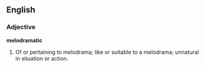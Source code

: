 ==English==

===Adjective===

'''melodramatic'''

#Of or pertaining to melodrama; like or suitable to a melodrama; unnatural in situation or action.